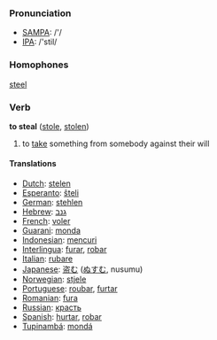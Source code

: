 === Pronunciation ===
*[[w:SAMPA|SAMPA]]: /'/
*[[w:IPA|IPA]]: /'stil/

===Homophones===
[[steel]]

=== Verb ===
'''to steal''' ([[stole]], [[stolen]])

# to [[take]] something from somebody against their will

==== Translations ====
*[[Dutch]]: [[stelen]]
*[[Esperanto]]: [[ŝteli]]
*[[German]]: [[stehlen]] 
*[[Hebrew]]: [[גנב]]
*[[French]]: [[voler]]
*[[Guarani]]: [[monda]]
*[[Indonesian]]: [[curi|mencuri]]
*[[Interlingua]]: [[furar]], [[robar]] 
*[[Italian]]: [[rubare]]
*[[Japanese]]: [[盗む]] ([[ぬすむ]], nusumu)
*[[Norwegian]]: [[stjele]]
*[[Portuguese]]: [[roubar]], [[furtar]]
*[[Romanian]]: [[fura]]
*[[Russian]]: [[красть]]
*[[Spanish]]: [[hurtar]], [[robar]]
*[[Tupinambá]]: [[mondá]]